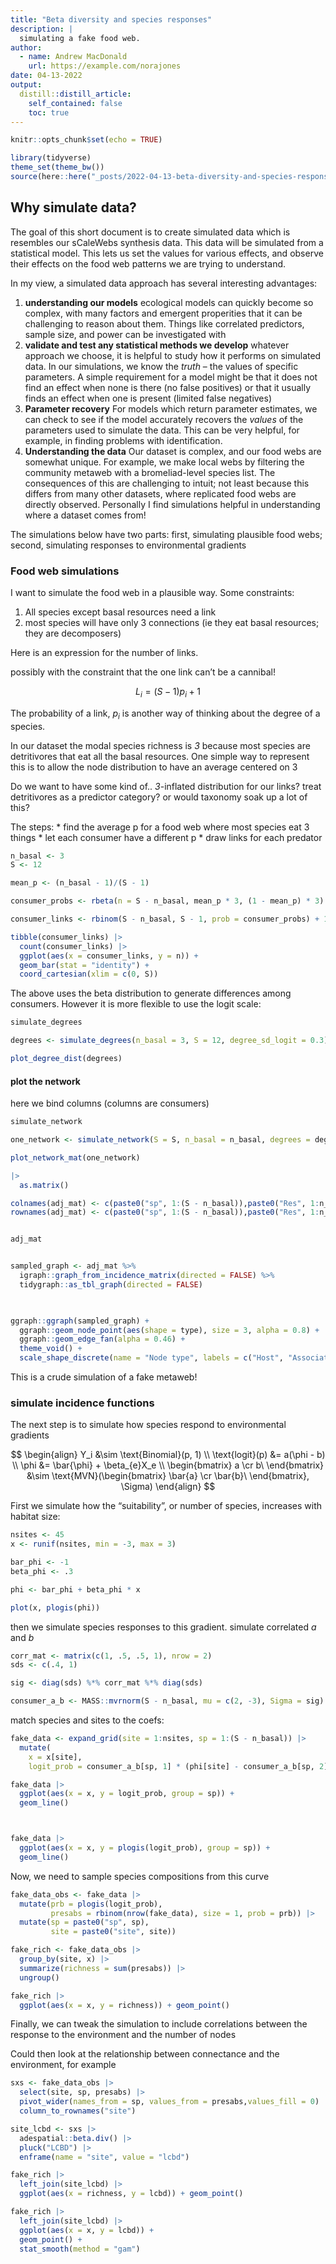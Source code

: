 ```yaml
---
title: "Beta diversity and species responses"
description: |
  simulating a fake food web.
author:
  - name: Andrew MacDonald
    url: https://example.com/norajones
date: 04-13-2022
output:
  distill::distill_article:
    self_contained: false
    toc: true
---
```



```r
knitr::opts_chunk$set(echo = TRUE)
```

```r
library(tidyverse)
theme_set(theme_bw())
source(here::here("_posts/2022-04-13-beta-diversity-and-species-responses/simulation_functions.R"))
```

## Why simulate data?

The goal of this short document is to create simulated data which is resembles our sCaleWebs synthesis data.
This data will be simulated from a statistical model. 
This lets us set the values for various effects, and observe their effects on the food web patterns we are trying to understand.

In my view, a simulated data approach has several interesting advantages:

1. **understanding our models** ecological models can quickly become so complex, with many factors and emergent properities that it can be challenging to reason about them. Things like correlated predictors, sample size, and power can be investigated with 
1. **validate and test any statistical methods we develop** whatever approach we choose, it is helpful to study how it performs on simulated data. In our simulations, we know the _truth_ -- the values of specific parameters. A simple requirement for a model might be that it does not find an effect when none is there (no false positives) or that it usually finds an effect when one is present (limited false negatives)
1. **Parameter recovery**  For models which return parameter estimates, we can check to see if the model accurately recovers the _values_ of the parameters used to simulate the data. This can be very helpful, for example, in finding problems with identification.
1. **Understanding the data** Our dataset is complex, and our food webs are somewhat unique. For example, we make local webs by filtering the community metaweb with a bromeliad-level species list. The consequences of this are challenging to intuit; not least because this differs from many other datasets, where replicated food webs are directly observed.  Personally I find simulations helpful in understanding where a dataset comes from!


The simulations below have two parts: first, simulating plausible food webs; second, simulating responses to environmental gradients

### Food web simulations

I want to simulate the food web in a plausible way. Some constraints:

1. All species except basal resources need a link
2. most species will have only 3 connections (ie they eat basal resources; they are decomposers)

Here is an expression for the number of links.

<aside>
possibly with the constraint that the one link can't be a cannibal! 
</aside>

$$
L_i = (S - 1)p_i + 1
$$

The probability of a link, $p_i$ is another way of thinking about the degree of a species.

In our dataset the modal species richness is *3* because most species are detritivores that eat all the basal resources. 
One simple way to represent this is to allow the node distribution to have an average centered on 3 

<aside>
Do we want to have some kind of.. *3*-inflated distribution for our links? treat detritivores as a predictor category? or would taxonomy soak up a lot of this?
</aside>

The steps:
* find the average p for a food web where most species eat 3 things
* let each consumer have a different p 
* draw links for each predator

```r
n_basal <- 3
S <- 12

mean_p <- (n_basal - 1)/(S - 1)

consumer_probs <- rbeta(n = S - n_basal, mean_p * 3, (1 - mean_p) * 3)

consumer_links <- rbinom(S - n_basal, S - 1, prob = consumer_probs) + 1

tibble(consumer_links) |> 
  count(consumer_links) |> 
  ggplot(aes(x = consumer_links, y = n)) + 
  geom_bar(stat = "identity") + 
  coord_cartesian(xlim = c(0, S))
```

The above uses the beta distribution to generate differences among consumers. 
However it is more flexible to use the logit scale: 

```r
simulate_degrees

degrees <- simulate_degrees(n_basal = 3, S = 12, degree_sd_logit = 0.3)

plot_degree_dist(degrees)
```

#### plot the network

here we bind columns (columns are consumers)

```r
simulate_network

one_network <- simulate_network(S = S, n_basal = n_basal, degrees = degrees)

plot_network_mat(one_network)
```

```r
|> 
  as.matrix()

colnames(adj_mat) <- c(paste0("sp", 1:(S - n_basal)),paste0("Res", 1:n_basal))
rownames(adj_mat) <- c(paste0("sp", 1:(S - n_basal)),paste0("Res", 1:n_basal))


adj_mat


sampled_graph <- adj_mat %>% 
  igraph::graph_from_incidence_matrix(directed = FALSE) %>% 
  tidygraph::as_tbl_graph(directed = FALSE)


      
ggraph::ggraph(sampled_graph) +
  ggraph::geom_node_point(aes(shape = type), size = 3, alpha = 0.8) +
  ggraph::geom_edge_fan(alpha = 0.46) + 
  theme_void() + 
  scale_shape_discrete(name = "Node type", labels = c("Host", "Associate"))
```

This is a crude simulation of a fake metaweb!

### simulate incidence functions

The next step is to simulate how species respond to environmental gradients

$$
\begin{align}
Y_i &\sim \text{Binomial}(p, 1) \\
\text{logit}(p) &= a(\phi - b) \\
\phi &= \bar{\phi} + \beta_{e}X_e \\
\begin{bmatrix} a \cr b\ \end{bmatrix} &\sim \text{MVN}(\begin{bmatrix} \bar{a} \cr \bar{b}\ \end{bmatrix}, \Sigma)
\end{align}
$$

First we simulate how the "suitability", or number of species, increases with habitat size:

```r
nsites <- 45
x <- runif(nsites, min = -3, max = 3)

bar_phi <- -1
beta_phi <- .3

phi <- bar_phi + beta_phi * x

plot(x, plogis(phi))
```

then we simulate species responses to this gradient. simulate correlated $a$ and $b$

```r
corr_mat <- matrix(c(1, .5, .5, 1), nrow = 2)
sds <- c(.4, 1)

sig <- diag(sds) %*% corr_mat %*% diag(sds)

consumer_a_b <- MASS::mvrnorm(S - n_basal, mu = c(2, -3), Sigma = sig)
```

match species and sites to the coefs:

```r
fake_data <- expand_grid(site = 1:nsites, sp = 1:(S - n_basal)) |> 
  mutate(
    x = x[site],
    logit_prob = consumer_a_b[sp, 1] * (phi[site] - consumer_a_b[sp, 2]))

fake_data |> 
  ggplot(aes(x = x, y = logit_prob, group = sp)) + 
  geom_line()



fake_data |> 
  ggplot(aes(x = x, y = plogis(logit_prob), group = sp)) + 
  geom_line()

```

Now, we need to sample species compositions from this curve

```r
fake_data_obs <- fake_data |> 
  mutate(prb = plogis(logit_prob),
         presabs = rbinom(nrow(fake_data), size = 1, prob = prb)) |> 
  mutate(sp = paste0("sp", sp),
         site = paste0("site", site)) 

fake_rich <- fake_data_obs |> 
  group_by(site, x) |> 
  summarize(richness = sum(presabs)) |> 
  ungroup()

fake_rich |> 
  ggplot(aes(x = x, y = richness)) + geom_point()
```

Finally, we can tweak the simulation to include correlations between the response to the environment and the number of nodes

Could then look at the relationship between connectance and the environment, for example


```r
sxs <- fake_data_obs |> 
  select(site, sp, presabs) |> 
  pivot_wider(names_from = sp, values_from = presabs,values_fill = 0) |> 
  column_to_rownames("site")
```

```r
site_lcbd <- sxs |> 
  adespatial::beta.div() |> 
  pluck("LCBD") |> 
  enframe(name = "site", value = "lcbd")

fake_rich |> 
  left_join(site_lcbd) |> 
  ggplot(aes(x = richness, y = lcbd)) + geom_point()
```

```r
fake_rich |> 
  left_join(site_lcbd) |> 
  ggplot(aes(x = x, y = lcbd)) +
  geom_point() + 
  stat_smooth(method = "gam")
```

